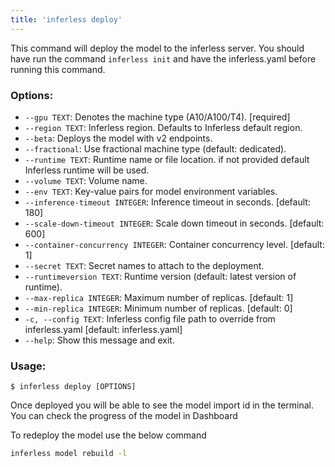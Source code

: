 ```yaml
---
title: 'inferless deploy'
---
```


This command will deploy the model to the inferless server. You should have run the command `inferless init` and have the inferless.yaml before running this command.

### Options:

- `--gpu TEXT`: Denotes the machine type (A10/A100/T4). [required]
- `--region TEXT`: Inferless region. Defaults to Inferless default region.
- `--beta`: Deploys the model with v2 endpoints.
- `--fractional`: Use fractional machine type (default: dedicated).
- `--runtime TEXT`: Runtime name or file location. if not provided default Inferless runtime will be used.
- `--volume TEXT`: Volume name.
- `--env TEXT`: Key-value pairs for model environment variables.
- `--inference-timeout INTEGER`: Inference timeout in seconds. [default: 180]
- `--scale-down-timeout INTEGER`: Scale down timeout in seconds. [default: 600]
- `--container-concurrency INTEGER`: Container concurrency level. [default: 1]
- `--secret TEXT`: Secret names to attach to the deployment.
- `--runtimeversion TEXT`: Runtime version (default: latest version of runtime).
- `--max-replica INTEGER`: Maximum number of replicas. [default: 1]
- `--min-replica INTEGER`: Minimum number of replicas. [default: 0]
- `-c, --config TEXT`: Inferless config file path to override from inferless.yaml [default: inferless.yaml]
- `--help`: Show this message and exit.

### Usage:

```console
$ inferless deploy [OPTIONS]
```

Once deployed you will be able to see the model import id in the terminal. You can check the progress of the model in Dashboard

To redeploy the model use the below command

```bash
inferless model rebuild -l
```
